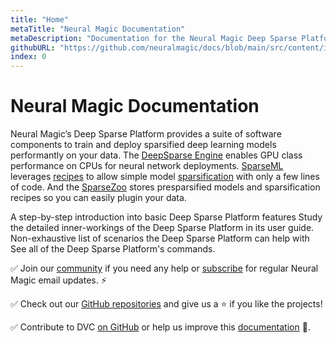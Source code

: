 ```yaml
---
title: "Home"
metaTitle: "Neural Magic Documentation"
metaDescription: "Documentation for the Neural Magic Deep Sparse Platform a suite of software components to train and deploy sparsified deep learning models performantly on your data"
githubURL: "https://github.com/neuralmagic/docs/blob/main/src/content/index.mdx"
index: 0
---
```


# Neural Magic Documentation

Neural Magic’s Deep Sparse Platform provides a suite of software components to train and deploy sparsified deep learning models performantly on your data.
The [DeepSparse Engine](/products/deepsparse) enables GPU class performance on CPUs for neural network deployments.
[SparseML](/products/sparseml) leverages [recipes](/user-guide/what-are-recipes) to allow simple model [sparsification](/user-guide/what-is-sparsification) with only a few lines of code.
And the [SparseZoo](/products/sparsezoo) stores presparsified models and sparsification recipes so you can easily plugin your data.

<LinkCards>
  <LinkCard href="/doc/get-started" heading="Get Started">
    A step-by-step introduction into basic Deep Sparse Platform features
  </LinkCard>

  <LinkCard href="/doc/user-guide" heading="User Guide">
    Study the detailed inner-workings of the Deep Sparse Platform in its user guide.
  </LinkCard>

  <LinkCard href="/doc/use-cases" heading="Use Cases">
    Non-exhaustive list of scenarios the Deep Sparse Platform can help with
  </LinkCard>

  <LinkCard href="/doc/command-reference" heading="Command Reference">
    See all of the Deep Sparse Platform's commands.
  </LinkCard>
</LinkCards>

✅ Join our [community](https://join.slack.com/t/discuss-neuralmagic/shared_invite/zt-q1a1cnvo-YBoICSIw3L1dmQpjBeDurQ) if you need any help
or [subscribe](https://neuralmagic.com/deep-sparse-community/#subscribe) for regular Neural Magic email updates. ⚡

✅ Check out our [GitHub repositories](https://github.com/neuralmagic) and give us a ⭐ if you like the projects!

✅ Contribute to DVC [on GitHub](https://github.com/neuralmagic) or help us improve this [documentation](https://github.com/neuralmagic/docs) 🙏.
